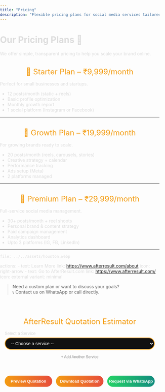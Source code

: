 ```yaml
---
title: "Pricing"
description: "Flexible pricing plans for social media services tailored to your business needs."
---
```


# Our Pricing Plans 💼

We offer simple, transparent pricing to help you scale your brand online.

## 🔹 Starter Plan – ₹9,999/month  
Perfect for small businesses and startups.

- 12 posts/month (static + reels)
- Basic profile optimization
- Monthly growth report
- 1 social platform (Instagram or Facebook)

---

## 🔹 Growth Plan – ₹19,999/month  
For growing brands ready to scale.

- 20 posts/month (reels, carousels, stories)
- Creative strategy + calendar
- Performance tracking
- Ads setup (Meta)
- 2 platforms managed

---

## 🔹 Premium Plan – ₹29,999/month  
Full-service social media management.

- 30+ posts/month + reel shoots
- Personal brand & content strategy
- Paid campaign management
- Analytics dashboard
- Upto 3 platforms (IG, FB, LinkedIn)

---

    file: ../../assets/houston.webp
  actions:
    - text: Learn More
      link: https://www.afterresult.com/about
      icon: right-arrow
    - text: Go to AfterResult.com
      link: https://www.afterresult.com/
      icon: external
      variant: minimal

> Need a custom plan or want to discuss your goals?  
> 📞 Contact us on WhatsApp or call directly.


<meta charset="UTF-8">
<meta name="viewport" content="width=device-width, initial-scale=1">
<title>AfterResult Quotation Estimator</title>

<style>
  body {
    font-family: "Inter", Arial, sans-serif;
    background: transparent;
    color: #ddd;
    margin: 0;
    padding: 0px;
  }
  #calculatorContainer {
    max-width: 900px;
    width: 100%;
    margin: 20px auto;
    padding: 15px;
    background: transparent;
    border-radius: 18px;
    border: 0px solid #f39c12;
    box-shadow: 0 0 0px #f39c12;
    box-sizing: border-box;
  }
  h2, h3 {
    color: #f39c12;
    font-weight: 400;
    font-size: 1.5rem;
    text-align: center;
    margin-bottom: 15px;
  }
  label {
    display: block;
    font-size: 13px;
    color: #ccc;
    margin-bottom: 5px;
    font-weight: 300;
  }
  select,
  input[type="number"],
  input[type="text"],
  input[type="email"],
  input[type="tel"] {
    width: 100%;
    padding: 8px 14px;
    border-radius: 20px;
    border: 2px solid #f39c12;
    background: #111;
    color: #fff;
    font-size: 14px;
    margin-bottom: 14px;
    outline: none;
    transition: border-color 0.3s;
    text-align: left;
  }
  select:hover,
  select:focus,
  input:hover,
  input:focus {
    border-color: #e67e22;
  }
  .button-row {
    display: flex;
    gap: 12px;
    margin-bottom: 12px;
    margin-top: 8px;
    flex-wrap: wrap;
  }
  button {
    flex: 1;
    padding: 10px 0;
    border: none;
    border-radius: 25px;
    background: linear-gradient(90deg, #f39c12 0%, #e74c3c 100%);
    color: white;
    font-weight: 600;
    font-size: 0.80rem;
    cursor: pointer;
    margin-bottom: 0;
    transition: background 0.3s;
    min-width: 120px;
  }
  button.whatsapp {
    background: linear-gradient(90deg, #25d366 0%, #128c7e 100%);
  }
  button:hover {
    background: linear-gradient(90deg, #e67e22 0%, #c0392b 100%);
  }
  button.whatsapp:hover {
    background: linear-gradient(90deg, #128c7e 0%, #25d366 100%);
  }
  .hidden {
    display: none !important;
  }
  #estimatedPriceRange {
    color: #f39c12;
    font-weight: 600;
    font-size: 0.8rem;
    min-height: 24px;
    margin-bottom: 8px;
    white-space: pre-line;
    text-align: center;
  }
  #averagePriceRange {
    color: #aaa;
    font-weight: 400;
    font-size: 0.7rem;
    margin-bottom: 16px;
    text-align: center;
    font-style: italic;
  }
  .slider-row {
    display: flex;
    align-items: center;
    gap: 8px;
    margin-bottom: 14px;
    justify-content: center;
  }
  .slider-row label {
    margin: 0 0 0 0;
    font-size: 0.9em;
    color: #bbb;
    font-weight: 400;
  }
  input[type="range"] {
    width: 240px;
    accent-color: #f39c12;
    height: 3px;
    background: linear-gradient(90deg, #f39c12 0%, #e74c3c 100%);
    border-radius: 2px;
    outline: none;
    margin: 0;
    -webkit-appearance: none;
  }
  input[type="range"]::-webkit-slider-thumb {
    -webkit-appearance: none;
    appearance: none;
    width: 10px;
    height: 18px;
    border-radius: 50%;
    background: #fff;
    border: 2px solid #f39c12;
    box-shadow: 0 2px 8px #0002;
    cursor: pointer;
    transition: background 0.2s;
  }
  input[type="range"]:focus::-webkit-slider-thumb {
    background: #f39c12;
    border-color: #e67e22;
  }
  input[type="range"]::-moz-range-thumb {
    width: 10px;
    height: 18px;
    border-radius: 50%;
    background: #fff;
    border: 2px solid #f39c12;
    box-shadow: 0 2px 8px #0002;
    cursor: pointer;
    transition: background 0.2s;
  }
  input[type="range"]:focus::-moz-range-thumb {
    background: #f39c12;
    border-color: #e67e22;
  }
  input[type="range"]::-ms-thumb {
    width: 10px;
    height: 18px;
    border-radius: 50%;
    background: #fff;
    border: 2px solid #f39c12;
    box-shadow: 0 2px 8px #0002;
    cursor: pointer;
    transition: background 0.2s;
  }
  .centered-checkboxes {
    display: flex;
    flex-wrap: wrap;
    justify-content: center;
    gap: 10px;
    font-size: 0.85em;
    margin-bottom: 6px;
  }
  .small-btn {
    background: transparent !important;
    color: #888 !important;
    border: none !important;
    font-size: 0.80em !important;
    font-weight: 400 !important;
    padding: 2px 8px !important;
    margin: 0 !important;
    min-width: unset !important;
    box-shadow: none !important;
    cursor: pointer;
    display: inline-block;
    vertical-align: middle;
  }
  .add-service-btn {
    display: block;
    width: auto;
    background: transparent !important;
    color: #888 !important;
    font-size: 0.85em !important;
    border: none !important;
    margin: 0 auto 10px auto !important;
    padding: 2px 8px !important;
    text-align: left;
    cursor: pointer;
    min-width: unset !important;
    box-shadow: none !important;
    font-weight: 400 !important;
  }
  .remove-service-btn {
    background: transparent !important;
    color: #e74c3c !important;
    font-size: 1.25em !important;
    border: none !important;
    margin-left: 6px !important;
    padding: 0 6px !important;
    cursor: pointer;
    vertical-align: middle;
    min-width: unset !important;
    box-shadow: none !important;
    font-weight: 700 !important;
    line-height: 1 !important;
    display: inline-block;
  }
  .remove-service-btn:focus {
    outline: 2px solid #e74c3c;
  }
  .remove-other-card-btn {
    background: transparent !important;
    color: #e74c3c !important;
    font-size: 1.25em !important;
    border: none !important;
    margin-left: 6px !important;
    padding: 0 6px !important;
    cursor: pointer;
    vertical-align: middle;
    min-width: unset !important;
    box-shadow: none !important;
    font-weight: 700 !important;
    line-height: 1 !important;
    display: inline-block;
    float: right;
  }
  #quotePreviewSection {
    background: #fff;
    color: #222;
    border-radius: 10px;
    padding: 15px;
    box-shadow: 0 0 20px #f39c12;
    margin-top: 25px;
    font-family: "Inter", Arial, sans-serif;
    font-size: 13px;
    max-width: 500px;
    position: relative;
    overflow-x: auto;
  }
  #quotePreviewContent {
    max-width: 100%;
    margin: auto;
    text-align: left;
    word-wrap: break-word;
    position: relative;
    z-index: 2;
  }
  .watermark {
    position: absolute;
    top: 50%;
    left: 50%;
    transform: translate(-50%, -50%) rotate(-30deg);
    font-size: 5vw;
    color: rgba(243, 156, 18, 0.09);
    user-select: none;
    pointer-events: none;
    font-weight: 900;
    letter-spacing: 10px;
    white-space: nowrap;
    z-index: 1;
  }
  .quotation-header {
    display: flex;
    align-items: center;
    gap: 14px;
    border-bottom: 2px solid #f39c12;
    padding-bottom: 6px;
    margin-bottom: 15px;
    flex-wrap: wrap;
  }
  .quotation-header img {
    height: 50px;
    width: auto;
    border-radius: 8px;
    background: #fff;
    padding: 4px;
    flex-shrink: 0;
  }
  .quotation-meta {
    display: flex;
    flex-wrap: wrap;
    justify-content: space-between;
    margin-bottom: 8px;
    font-size: 11px;
  }
  .quotation-section-title {
    color: #f39c12;
    font-size: 14px;
    margin-top: 15px;
    margin-bottom: 6px;
    font-weight: 600;
  }
  .quotation-table {
    width: 100%;
    border-collapse: collapse;
    margin-bottom: 12px;
    font-size: 13px;
  }
  .quotation-table th,
  .quotation-table td {
    border: 1px solid #ccc;
    padding: 6px 10px;
    text-align: left;
    font-size: 13px;
    font-weight: 400;
  }
  .quotation-table th {
    background: #f39c12;
    color: #fff;
    font-weight: 600;
    text-align: center;
  }
  .quotation-table td {
    text-align: center;
  }
  .quotation-table td.left {
    text-align: left;
  }
  .quotation-terms {
    font-size: 11px;
    color: #444;
    background: #f7f7f7;
    padding: 10px;
    border-radius: 6px;
    max-height: 120px;
    overflow-y: auto;
  }
  .quotation-sign {
    margin-top: 16px;
    font-size: 12px;
  }
  .qr-section {
    display: flex;
    align-items: center;
    gap: 16px;
    margin-top: 16px;
    margin-bottom: 12px;
    flex-wrap: wrap;
  }
  .qr-section img {
    width: 70px;
    height: 70px;
    border-radius: 8px;
    border: 1px solid #ccc;
    background: #fff;
    padding: 2px;
  }
  .qr-section .website-link {
    font-size: 13px;
    color: #1d6fa5;
    font-weight: 600;
    text-decoration: underline;
    word-break: break-word;
  }
  /* Popup form styles */
  #popupFormOverlay {
    position: fixed;
    top: 0; left: 0; right: 0; bottom: 0;
    background: rgba(0,0,0,0.85);
    display: none;
    justify-content: center;
    align-items: center;
    z-index: 9999;
  }
  #popupFormOverlay.show {
    display: flex;
  }
  #popupForm {
    background: #222;
    padding: 20px 25px;
    border-radius: 15px;
    max-width: 400px;
    width: 90%;
    box-sizing: border-box;
    box-shadow: 0 0 15px #f39c12;
  }
  #popupForm h3 {
    color: #f39c12;
    margin-top: 0;
    margin-bottom: 15px;
    font-weight: 400;
    text-align: center;
  }
  #popupForm label {
    color: #ccc;
    font-size: 13px;
    margin-bottom: 4px;
    display: block;
  }
  #popupForm input {
    width: 100%;
    padding: 8px 14px;
    border-radius: 20px;
    border: 2px solid #f39c12;
    background: #111;
    color: #fff;
    font-size: 14px;
    margin-bottom: 14px;
    outline: none;
    transition: border-color 0.3s;
    text-align: left;
  }
  #popupForm input:focus {
    border-color: #e67e22;
  }
  #popupForm .button-row {
    display: flex;
    justify-content: space-between;
    gap: 10px;
  }
  #popupForm button {
    flex: 1;
    padding: 10px 0;
    border: none;
    border-radius: 25px;
    background: linear-gradient(90deg, #f39c12 0%, #e74c3c 100%);
    color: white;
    font-weight: 700;
    font-size: 0.9rem;
    cursor: pointer;
    transition: background 0.3s;
  }
  #popupForm button:hover {
    background: linear-gradient(90deg, #e67e22 0%, #c0392b 100%);
  }
  @media (max-width: 600px) {
    #calculatorContainer {
      padding: 7px;
    }
    .quotation-header img {
      height: 38px;
    }
    .quotation-table th, .quotation-table td {
      padding: 4px 4px;
      font-size: 12px;
    }
    .qr-section img {
      width: 50px;
      height: 50px;
    }
    .button-row {
      gap: 7px;
    }
  }

</style>

<div id="calculatorContainer" role="main" aria-label="Quotation Estimator">
  <h2>AfterResult Quotation Estimator</h2>
  <div id="multiServiceList"></div>
  <div id="serviceSelectorContainer">
    <label for="serviceSelect">Select a Service</label>
    <select id="serviceSelect" aria-label="Select a service">
      <option value="" disabled="" selected="">-- Choose a service --</option>
      <option value="Logo Design">Logo Design</option>
      <option value="Basic Website">Basic Website</option>
      <option value="Advanced Website">Advanced Website</option>
      <option value="Social Media Management">Social Media Management</option>
      <option value="SEO Services">SEO Services</option>
      <option value="App Development">App Development</option>
      <option value="Content Writing">Content Writing</option>
      <option value="eCommerce Store">eCommerce Store</option>
      <option value="Marketplace Management">Marketplace Management</option>
      <option value="Digital Marketing">Digital Marketing</option>
      <option value="Branding Services">Branding Services</option>
      <option value="Instagram Followers">Instagram Followers</option>
      <option value="Meta and Google Ads">Meta Ads and Google Ads</option>
      <option value="3D / Product Design">3D or Product Design</option>
      <option value="Other">Other (Request Quote)</option>
    </select>
    <button id="addServiceBtn" class="add-service-btn" type="button" style="font-size:12px;">+ Add Another Service</button>
  </div>

  <div id="complexityWrapper" class="hidden">
    <label for="complexitySelect">Select Project Complexity</label>
    <select id="complexitySelect" aria-label="Select project complexity">
      <option value="" disabled="" selected="">-- Choose complexity --</option>
      <option value="Basic">Basic</option>
      <option value="Moderate">Moderate</option>
      <option value="Advanced">Advanced</option>
    </select>
  </div>

  <div id="categoryWrapper" class="hidden">
    <label for="categorySelect">Select Category</label>
    <select id="categorySelect" aria-label="Select category">
      <option value="" disabled="" selected="">-- Choose category --</option>
      <option value="Lifestyle">Lifestyle</option>
      <option value="Education">Education</option>
      <option value="Furniture &amp; Home Decor">Furniture &amp; Home Decor</option>
      <option value="E-commerce">E-commerce</option>
      <option value="Service-Based Business">Service-Based Business</option>
      <option value="Other">Other</option>
    </select>
    <input type="text" id="customCategoryInput" class="hidden" placeholder="Enter your category" style="margin-bottom:10px;">
  </div>

  <div id="brandNameWrapper" class="hidden">
    <label for="brandNameInput">Brand Name</label>
    <input type="text" id="brandNameInput" placeholder="Enter your brand name">
  </div>
  <div id="brandDescWrapper" class="hidden">
    <label for="brandDescInput">Brand Description (Optional)</label>
    <input type="text" id="brandDescInput" placeholder="Describe your brand (optional)">
  </div>

  <div id="typeWrapper" class="hidden">
    <label for="typeSelect">Select Type</label>
    <select id="typeSelect" aria-label="Select type">
      <option value="" disabled="" selected="">-- Choose type --</option>
      <option value="Landing Page">Landing Page</option>
      <option value="E-commerce">E-commerce</option>
      <option value="Ed-Tech">Ed-Tech</option>
      <option value="Blog">Blog</option>
      <option value="News and Updates">News and Updates</option>
      <option value="Tools">Tools</option>
      <option value="Agency">Agency</option>
      <option value="Appointment">Appointment</option>
      <option value="Company Profile">Company Profile</option>
      <option value="Other">Other</option>
    </select>
    <input type="text" id="customTypeInput" class="hidden" placeholder="Enter type" style="margin-bottom:10px;">
  </div>

  <div id="durationSliderWrapper" class="hidden slider-row" aria-label="Select project duration">
    <label for="durationSlider" style="margin-bottom: 2px">Duration:</label>
    <span style="font-size: 0.85em; color: #aaa">1</span>
    <input type="range" id="durationSlider" min="1" max="36" value="1" aria-valuemin="1" aria-valuemax="36" aria-valuenow="1" aria-label="Duration in months">
    <span id="durationSliderValue" style="font-size: 0.9em; color: #f39c12; font-weight: 600">1</span>
    <span style="font-size: 0.85em; color: #aaa">36 months</span>
  </div>

  <div id="budgetWrapper" class="hidden">
    <label for="budgetInput">Enter Your Marketing Budget (₹)</label>
    <input type="number" id="budgetInput" min="5000" step="1" placeholder="Enter amount (min 5000)">
    <span id="budgetMinMsg" style="color:#f39c12;font-size:0.9em;display:none;">Minimum budget is ₹5,000</span>
  </div>

  <div id="campaignObjectiveWrapper" class="hidden">
    <label for="campaignObjectiveSelect">Campaign Objective</label>
    <select id="campaignObjectiveSelect">
      <option value="" disabled="" selected="">-- Select Objective --</option>
      <option value="Sales">Sales</option>
      <option value="Leads">Leads</option>
      <option value="Traffic">Traffic</option>
      <option value="Engagement">Engagement</option>
      <option value="Awareness">Awareness</option>
    </select>
  </div>

  <div id="adsPlatformWrapper" class="hidden">
    <label>Select Ad Platforms</label>
    <div class="centered-checkboxes">
      <label><input type="checkbox" class="adsPlatform" value="Meta Ads"> Meta Ads</label>
      <label><input type="checkbox" class="adsPlatform" value="Google Ads"> Google Ads</label>
    </div>
  </div>

  <div id="productCountWrapper" class="hidden">
    <label for="productCount">Number of Products</label>
    <input type="number" id="productCount" min="1" max="10000" value="1">
  </div>

  <div id="marketplaceWrapper" class="hidden">
    <label>Select Marketplace Platforms</label>
    <div class="centered-checkboxes" id="marketplacePlatforms">
      <label><input type="checkbox" class="marketplacePlatform" value="Amazon"> Amazon</label>
      <label><input type="checkbox" class="marketplacePlatform" value="Flipkart"> Flipkart</label>
      <label><input type="checkbox" class="marketplacePlatform" value="Other"> Other</label>
    </div>
    <input type="text" id="customMarketplaceInput" class="hidden" placeholder="Enter platform name">
    <div id="marketplaceProductCountWrapper" class="hidden">
      <label for="marketplaceProductCount">Number of Products</label>
      <input type="number" id="marketplaceProductCount" min="1" max="10000" value="1">
    </div>
  </div>

  <div id="smmPlatformsWrapper" class="hidden checkboxGroup" aria-label="Select social media platforms">
    <label>Select Platforms</label><br>
    <label><input type="checkbox" class="smmPlatform" value="Instagram"> Instagram</label>
    <label><input type="checkbox" class="smmPlatform" value="Facebook"> Facebook</label>
    <label><input type="checkbox" class="smmPlatform" value="LinkedIn"> LinkedIn</label>
    <label><input type="checkbox" class="smmPlatform" value="Twitter"> Twitter</label>
    <label><input type="checkbox" class="smmPlatform" value="YouTube"> YouTube</label>
    <label><input type="checkbox" class="smmPlatform" value="Other"> Other</label>
    <input type="text" id="customSmmPlatformInput" class="hidden" placeholder="Enter platform name">
  </div>

  <div id="seoTypeWrapper" class="hidden">
    <label for="seoTypeSelect">SEO Service Type</label>
    <select id="seoTypeSelect">
      <option value="" disabled="" selected="">-- Select SEO Type --</option>
      <option value="On-page">On-page SEO</option>
      <option value="Off-page">Off-page SEO</option>
      <option value="Both">On-page + Off-page SEO</option>
    </select>
  </div>

  <div id="appDescWrapper" class="hidden">
    <label for="appDescInput">App Description (Optional)</label>
    <input type="text" id="appDescInput" placeholder="Describe your app (optional)">
  </div>

  <div id="ecommerceProductCountWrapper" class="hidden">
    <label for="ecommerceProductCount">Number of Products</label>
    <input type="number" id="ecommerceProductCount" min="1" max="10000" value="1">
  </div>

  <div id="brandingMediumWrapper" class="hidden">
    <label for="brandingMediumSelect">Branding Medium</label>
    <select id="brandingMediumSelect">
      <option value="" disabled="" selected="">-- Select Medium --</option>
      <option value="Online">Online</option>
      <option value="Offline">Offline</option>
    </select>
  </div>
  <div id="brandingLocationWrapper" class="hidden">
    <label for="brandingLocationInput">Location (Only Delhi-NCR supported)</label>
    <input type="text" id="brandingLocationInput" list="brandingLocationList" placeholder="Type location">
    <datalist id="brandingLocationList">
      <option value="Delhi-NCR">
      </option><option value="Delhi">
      </option><option value="Noida">
      </option><option value="Gurgaon">
      </option><option value="Ghaziabad">
      </option><option value="Faridabad">
    </option></datalist>
    <span id="brandingLocationMsg" style="color:#f39c12;font-size:0.9em;display:none;">We are currently not serving this area.</span>
  </div>

  <div id="followerWrapper" class="hidden">
    <label for="followerPlatformSelect">Select Platform</label>
    <select id="followerPlatformSelect">
      <option value="" disabled="" selected="">-- Select Platform --</option>
      <option value="Instagram">Instagram</option>
      <option value="Facebook">Facebook</option>
      <option value="LinkedIn">LinkedIn</option>
      <option value="Other">Other</option>
    </select>
    <input type="text" id="customFollowerPlatformInput" class="hidden" placeholder="Enter platform name">
    <label for="followerCount">Number of Followers (Min 50, step 50)</label>
    <input type="number" id="followerCount" min="50" step="50" value="50">
    <span id="followerRangeMsg" style="color:#f39c12;font-size:0.9em;display:none;">Min 50, step 50. Price is for every 50 followers.</span>
  </div>

  <div id="productDesignWrapper" class="hidden">
    <label for="productDesignCount">Number of Products</label>
    <input type="number" id="productDesignCount" min="1" max="10000" value="1">
    <span id="productDesignRangeMsg" style="color:#f39c12;font-size:0.9em;display:none;">For more than 10 products, only request quote via WhatsApp.</span>
  </div>

  <div id="otherServiceWrapper" class="hidden">
    <label for="otherServiceDesc">Describe Your Service Request</label>
    <input type="text" id="otherServiceDesc" placeholder="Describe your requirement">
  </div>

  <div id="estimatedPriceRange"></div>
  <div id="averagePriceRange"></div>

  <div class="button-row" id="actionButtonsRow">
    <button id="previewQuoteBtn" type="button">Preview Quotation</button>
    <button id="downloadQuoteBtn" type="button">Download Quotation</button>
    <button id="whatsappQuoteBtn" class="whatsapp" type="button">Request via WhatsApp</button>
    <button id="callQuoteBtn" type="button" style="display:none;">Call for Custom Quote</button>
  </div>

  <div>
    <div id="quotePreviewSection" class="hidden">
      <div id="quotePreviewContent"></div>
    </div>
  </div>
</div>


<div id="popupFormOverlay">
  <form id="popupForm" autocomplete="off">
    <h3>Enter Your Details</h3>
    <label for="popupName">Name</label>
    <input type="text" id="popupName" required="">
    <label for="popupEmail">Email</label>
    <input type="email" id="popupEmail" required="">
    <label for="popupPhone">Phone</label>
    <input type="tel" id="popupPhone" pattern="[0-9]{10}" maxlength="10" required="">
    <div class="button-row">
      <button id="popupSubmitBtn" type="submit">Continue</button>
      <button id="popupCancelBtn" type="button">Cancel</button>
    </div>
  </form>
</div>

<script src="https://cdnjs.cloudflare.com/ajax/libs/html2canvas/1.4.1/html2canvas.min.js"></script>
<script src="https://cdnjs.cloudflare.com/ajax/libs/jspdf/2.5.1/jspdf.umd.min.js"></script>
<script>
/* --- UTILITY FUNCTIONS --- */
function formatINR(num) {
  if (typeof num === "string") num = parseInt(num, 10);
  if (isNaN(num)) return "";
  return "₹" + num.toLocaleString("en-IN");
}
function formatRange(min, max) {
  return min === max ? formatINR(min) : `${formatINR(min)} – ${formatINR(max)}`;
}
function onlyDigits(str) {
  return String(str).replace(/\D/g, "");
}
function getTodayDateStr() {
  const d = new Date();
  return d.toLocaleDateString("en-IN", {year: "numeric", month: "short", day: "2-digit"});
}

/* --- GLOBAL STATE --- */
let multiServices = [];
let currentServiceIndex = 0;
let userDetails = { name: "", email: "", phone: "" };
let quotePreviewData = null;

/* --- ELEMENTS --- */
const serviceSelect = document.getElementById("serviceSelect");
const addServiceBtn = document.getElementById("addServiceBtn");
const multiServiceList = document.getElementById("multiServiceList");
const complexityWrapper = document.getElementById("complexityWrapper");
const complexitySelect = document.getElementById("complexitySelect");
const categoryWrapper = document.getElementById("categoryWrapper");
const categorySelect = document.getElementById("categorySelect");
const customCategoryInput = document.getElementById("customCategoryInput");
const brandNameWrapper = document.getElementById("brandNameWrapper");
const brandNameInput = document.getElementById("brandNameInput");
const brandDescWrapper = document.getElementById("brandDescWrapper");
const brandDescInput = document.getElementById("brandDescInput");
const typeWrapper = document.getElementById("typeWrapper");
const typeSelect = document.getElementById("typeSelect");
const customTypeInput = document.getElementById("customTypeInput");
const durationSliderWrapper = document.getElementById("durationSliderWrapper");
const durationSlider = document.getElementById("durationSlider");
const durationSliderValue = document.getElementById("durationSliderValue");
const budgetWrapper = document.getElementById("budgetWrapper");
const budgetInput = document.getElementById("budgetInput");
const budgetMinMsg = document.getElementById("budgetMinMsg");
const campaignObjectiveWrapper = document.getElementById("campaignObjectiveWrapper");
const campaignObjectiveSelect = document.getElementById("campaignObjectiveSelect");
const adsPlatformWrapper = document.getElementById("adsPlatformWrapper");
const productCountWrapper = document.getElementById("productCountWrapper");
const productCount = document.getElementById("productCount");
const marketplaceWrapper = document.getElementById("marketplaceWrapper");
const marketplacePlatforms = document.getElementById("marketplacePlatforms");
const customMarketplaceInput = document.getElementById("customMarketplaceInput");
const marketplaceProductCountWrapper = document.getElementById("marketplaceProductCountWrapper");
const marketplaceProductCount = document.getElementById("marketplaceProductCount");
const smmPlatformsWrapper = document.getElementById("smmPlatformsWrapper");
const customSmmPlatformInput = document.getElementById("customSmmPlatformInput");
const seoTypeWrapper = document.getElementById("seoTypeWrapper");
const seoTypeSelect = document.getElementById("seoTypeSelect");
const appDescWrapper = document.getElementById("appDescWrapper");
const appDescInput = document.getElementById("appDescInput");
const ecommerceProductCountWrapper = document.getElementById("ecommerceProductCountWrapper");
const ecommerceProductCount = document.getElementById("ecommerceProductCount");
const brandingMediumWrapper = document.getElementById("brandingMediumWrapper");
const brandingMediumSelect = document.getElementById("brandingMediumSelect");
const brandingLocationWrapper = document.getElementById("brandingLocationWrapper");
const brandingLocationInput = document.getElementById("brandingLocationInput");
const brandingLocationMsg = document.getElementById("brandingLocationMsg");
const followerWrapper = document.getElementById("followerWrapper");
const followerPlatformSelect = document.getElementById("followerPlatformSelect");
const customFollowerPlatformInput = document.getElementById("customFollowerPlatformInput");
const followerCount = document.getElementById("followerCount");
const followerRangeMsg = document.getElementById("followerRangeMsg");
const productDesignWrapper = document.getElementById("productDesignWrapper");
const productDesignCount = document.getElementById("productDesignCount");
const productDesignRangeMsg = document.getElementById("productDesignRangeMsg");
const otherServiceWrapper = document.getElementById("otherServiceWrapper");
const otherServiceDesc = document.getElementById("otherServiceDesc");
const estimatedPriceRange = document.getElementById("estimatedPriceRange");
const averagePriceRange = document.getElementById("averagePriceRange");
const previewQuoteBtn = document.getElementById("previewQuoteBtn");
const downloadQuoteBtn = document.getElementById("downloadQuoteBtn");
const whatsappQuoteBtn = document.getElementById("whatsappQuoteBtn");
const callQuoteBtn = document.getElementById("callQuoteBtn");
const quotePreviewSection = document.getElementById("quotePreviewSection");
const quotePreviewContent = document.getElementById("quotePreviewContent");
const popupFormOverlay = document.getElementById("popupFormOverlay");
const popupForm = document.getElementById("popupForm");
const popupName = document.getElementById("popupName");
const popupEmail = document.getElementById("popupEmail");
const popupPhone = document.getElementById("popupPhone");
const popupSubmitBtn = document.getElementById("popupSubmitBtn");
const popupCancelBtn = document.getElementById("popupCancelBtn");
const actionButtonsRow = document.getElementById("actionButtonsRow");

/* --- LOGIC CONSTANTS --- */
const LOGO_PRICING = {
  "Basic": 1800,
  "Moderate": 3500,
  "Advanced": 6500
};
const WEBSITE_PRICING = {
  "Basic Website": {
    "Basic": 5000,
    "Moderate": 9000,
    "Advanced": 16000
  },
  "Advanced Website": {
    "Basic": 17000,
    "Moderate": 32000,
    "Advanced": 55000
  }
};
const WEBSITE_TYPES = [
  "Landing Page", "E-commerce", "Ed-Tech", "Blog", "News and Updates",
  "Tools", "Agency", "Appointment", "Company Profile", "Other"
];
const SMM_PRICING = {
  "Basic": 3500,
  "Moderate": 6500,
  "Advanced": 12000
};
const SEO_PRICING = {
  "On-page": 5000,
  "Off-page": 14000,
  "Both": 17000
};
const APP_PRICING = {
  "Basic": 35000,
  "Moderate": 65000,
  "Advanced": 120000
};
const ECOMMERCE_PRICING = {
  1: 50,
  10: 450
};
const MARKETPLACE_PRICING_PER_PRODUCT = 250;
const BRANDING_ONLINE_PRICING = {
  "Basic": 12000,
  "Moderate": 22000,
  "Advanced": 35000
};
const BRANDING_OFFLINE_RANGE = [35000, 60000];
const FOLLOWER_PRICING = {
  "Instagram": 45,
  "Facebook": 45,
  "LinkedIn": 65,
  "Other": 45
};
const FOLLOWER_OTHER_MAX = 100;
const FOLLOWER_STEP = 50;
const FOLLOWER_MIN = 50;
const ADS_BASE_PRICING = {
  "Sales": 6000,
  "Leads": 6000,
  "Traffic": 3000,
  "Engagement": 3000,
  "Awareness": 2500
};
const PRODUCT_DESIGN_RANGE = [6000, 13000];
const CONTENT_WRITING_PRICING = {
  "Basic": 2500,
  "Moderate": 4500,
  "Advanced": 8000
};

/* --- FIELD RESET/SHOW/HIDE LOGIC --- */
function resetAllFields() {
  // Hide all
  complexityWrapper.classList.add("hidden");
  categoryWrapper.classList.add("hidden");
  customCategoryInput.classList.add("hidden");
  brandNameWrapper.classList.add("hidden");
  brandDescWrapper.classList.add("hidden");
  typeWrapper.classList.add("hidden");
  customTypeInput.classList.add("hidden");
  durationSliderWrapper.classList.add("hidden");
  budgetWrapper.classList.add("hidden");
  budgetInput.value = "";
  budgetMinMsg.style.display = "none";
  campaignObjectiveWrapper.classList.add("hidden");
  campaignObjectiveSelect.value = "";
  adsPlatformWrapper.classList.add("hidden");
  productCountWrapper.classList.add("hidden");
  productCount.value = 1;
  marketplaceWrapper.classList.add("hidden");
  customMarketplaceInput.classList.add("hidden");
  marketplaceProductCountWrapper.classList.add("hidden");
  marketplaceProductCount.value = 1;
  smmPlatformsWrapper.classList.add("hidden");
  customSmmPlatformInput.classList.add("hidden");
  seoTypeWrapper.classList.add("hidden");
  seoTypeSelect.value = "";
  appDescWrapper.classList.add("hidden");
  appDescInput.value = "";
  ecommerceProductCountWrapper.classList.add("hidden");
  ecommerceProductCount.value = 1;
  brandingMediumWrapper.classList.add("hidden");
  brandingMediumSelect.value = "";
  brandingLocationWrapper.classList.add("hidden");
  brandingLocationInput.value = "";
  brandingLocationMsg.style.display = "none";
  followerWrapper.classList.add("hidden");
  followerPlatformSelect.value = "";
  customFollowerPlatformInput.classList.add("hidden");
  followerCount.value = 50;
  followerRangeMsg.style.display = "none";
  productDesignWrapper.classList.add("hidden");
  productDesignCount.value = 1;
  productDesignRangeMsg.style.display = "none";
  otherServiceWrapper.classList.add("hidden");
  otherServiceDesc.value = "";
  estimatedPriceRange.textContent = "";
  averagePriceRange.textContent = "";
  // Uncheck all checkboxes
  document.querySelectorAll('input[type="checkbox"]').forEach(cb => cb.checked = false);
  // Hide custom platform inputs
  customSmmPlatformInput.value = "";
  customMarketplaceInput.value = "";
  customFollowerPlatformInput.value = "";
  // Hide action buttons
  previewQuoteBtn.style.display = "";
  downloadQuoteBtn.style.display = "";
  whatsappQuoteBtn.style.display = "";
  callQuoteBtn.style.display = "none";
  // Enable all buttons
  previewQuoteBtn.disabled = false;
  downloadQuoteBtn.disabled = false;
  whatsappQuoteBtn.disabled = false;
  callQuoteBtn.disabled = false;
}
function showRelevantFields(service) {
  resetAllFields();
  // Show only relevant fields
  switch (service) {
    case "Logo Design":
      complexityWrapper.classList.remove("hidden");
      categoryWrapper.classList.remove("hidden");
      brandNameWrapper.classList.remove("hidden");
      brandDescWrapper.classList.remove("hidden");
      break;
    case "Basic Website":
    case "Advanced Website":
      complexityWrapper.classList.remove("hidden");
      typeWrapper.classList.remove("hidden");
      break;
    case "Social Media Management":
      complexityWrapper.classList.remove("hidden");
      smmPlatformsWrapper.classList.remove("hidden");
      durationSliderWrapper.classList.remove("hidden");
      break;
    case "SEO Services":
      seoTypeWrapper.classList.remove("hidden");
      durationSliderWrapper.classList.remove("hidden");
      break;
    case "App Development":
      complexityWrapper.classList.remove("hidden");
      appDescWrapper.classList.remove("hidden");
      break;
    case "Content Writing":
      complexityWrapper.classList.remove("hidden");
      durationSliderWrapper.classList.remove("hidden");
      break;
    case "eCommerce Store":
      ecommerceProductCountWrapper.classList.remove("hidden");
      break;
    case "Marketplace Management":
      marketplaceWrapper.classList.remove("hidden");
      marketplaceProductCountWrapper.classList.remove("hidden");
      break;
    case "Digital Marketing":
      budgetWrapper.classList.remove("hidden");
      campaignObjectiveWrapper.classList.remove("hidden");
      durationSliderWrapper.classList.remove("hidden");
      break;
    case "Branding Services":
      brandingMediumWrapper.classList.remove("hidden");
      complexityWrapper.classList.remove("hidden");
      break;
    case "Instagram Followers":
      followerWrapper.classList.remove("hidden");
      break;
    case "Meta and Google Ads":
      budgetWrapper.classList.remove("hidden");
      campaignObjectiveWrapper.classList.remove("hidden");
      adsPlatformWrapper.classList.remove("hidden");
      durationSliderWrapper.classList.remove("hidden");
      break;
    case "3D / Product Design":
      productDesignWrapper.classList.remove("hidden");
      break;
    case "Other":
      otherServiceWrapper.classList.remove("hidden");
      break;
  }
}
function isOtherSelected() {
  // Checks if 'Other' is selected in any relevant dropdown or checkbox
  if (serviceSelect.value === "Other") return true;
  if (categoryWrapper.classList.contains("hidden") === false && categorySelect.value === "Other") return true;
  if (typeWrapper.classList.contains("hidden") === false && typeSelect.value === "Other") return true;
  if (marketplaceWrapper.classList.contains("hidden") === false) {
    let checked = Array.from(document.querySelectorAll(".marketplacePlatform:checked")).map(cb => cb.value);
    if (checked.includes("Other")) return true;
  }
  if (smmPlatformsWrapper.classList.contains("hidden") === false) {
    let checked = Array.from(document.querySelectorAll(".smmPlatform:checked")).map(cb => cb.value);
    if (checked.includes("Other")) return true;
  }
  if (followerWrapper.classList.contains("hidden") === false && followerPlatformSelect.value === "Other") return true;
  return false;
}
function handleOtherSelection() {
  // Hide preview/download/whatsapp, show call for custom quote, show message if needed
  if (isOtherSelected()) {
    previewQuoteBtn.style.display = "none";
    downloadQuoteBtn.style.display = "none";
    whatsappQuoteBtn.style.display = "none";
    callQuoteBtn.style.display = "";
    estimatedPriceRange.textContent = "Custom service can only be requested by WhatsApp or by call.";
    averagePriceRange.textContent = "";
  } else {
    previewQuoteBtn.style.display = "";
    downloadQuoteBtn.style.display = "";
    whatsappQuoteBtn.style.display = "";
    callQuoteBtn.style.display = "none";
  }
}

/* --- FIELD EVENTS & DYNAMIC LOGIC --- */
serviceSelect.addEventListener("change", function() {
  currentServiceIndex = 0;
  showRelevantFields(serviceSelect.value);
  handleOtherSelection();
  updatePrice();
  updateMultiServiceUI();
});
addServiceBtn.addEventListener("click", function() {
  // Save current service to multiServices
  if (!serviceSelect.value) return;
  saveCurrentServiceToMulti();
  // Reset all fields for new service
  serviceSelect.value = "";
  resetAllFields();
  updateMultiServiceUI();
});
function saveCurrentServiceToMulti() {
  let data = collectCurrentServiceData();
  if (!data || !data.service) return;
  multiServices.push(data);
}
function removeServiceAtIndex(idx) {
  multiServices.splice(idx, 1);
  updateMultiServiceUI();
}
function updateMultiServiceUI() {
  // Show all selected services as tags with remove
  multiServiceList.innerHTML = "";
  if (multiServices.length > 0) {
    multiServices.forEach((svc, idx) => {
      let el = document.createElement("span");
      el.style.display = "inline-block";
      el.style.background = "#222";
      el.style.color = "#f39c12";
      el.style.border = "1px solid #f39c12";
      el.style.borderRadius = "14px";
      el.style.padding = "2px 12px";
      el.style.margin = "0 6px 8px 0";
      el.style.fontSize = "13px";
      el.textContent = svc.service;
      let rm = document.createElement("button");
      rm.type = "button";
      rm.className = "remove-service-btn";
      rm.innerHTML = "&times;";
      rm.title = "Remove";
      rm.onclick = () => { removeServiceAtIndex(idx); updateMultiServiceUI(); };
      el.appendChild(rm);
      multiServiceList.appendChild(el);
    });
  }
  addServiceBtn.style.display = (serviceSelect.value && multiServices.length < 8) ? "" : "";
}
function collectCurrentServiceData() {
  let svc = serviceSelect.value;
  if (!svc) return null;
  let obj = { service: svc };
  // Collect all relevant fields for this service
  switch (svc) {
    case "Logo Design":
      obj.complexity = complexitySelect.value;
      obj.category = categorySelect.value === "Other" ? customCategoryInput.value : categorySelect.value;
      obj.brandName = brandNameInput.value;
      obj.brandDesc = brandDescInput.value;
      obj.isOther = (categorySelect.value === "Other");
      break;
    case "Basic Website":
    case "Advanced Website":
      obj.complexity = complexitySelect.value;
      obj.type = typeSelect.value === "Other" ? customTypeInput.value : typeSelect.value;
      obj.isOther = (typeSelect.value === "Other");
      break;
    case "Social Media Management":
      obj.complexity = complexitySelect.value;
      obj.platforms = Array.from(document.querySelectorAll(".smmPlatform:checked")).map(cb => cb.value === "Other" ? customSmmPlatformInput.value : cb.value);
      obj.duration = durationSlider.value;
      obj.isOther = Array.from(document.querySelectorAll(".smmPlatform:checked")).map(cb => cb.value).includes("Other");
      break;
    case "SEO Services":
      obj.seoType = seoTypeSelect.value;
      obj.duration = durationSlider.value;
      break;
    case "App Development":
      obj.complexity = complexitySelect.value;
      obj.appDesc = appDescInput.value;
      break;
    case "Content Writing":
      obj.complexity = complexitySelect.value;
      obj.duration = durationSlider.value;
      break;
    case "eCommerce Store":
      obj.productCount = ecommerceProductCount.value;
      break;
    case "Marketplace Management":
      obj.platforms = Array.from(document.querySelectorAll(".marketplacePlatform:checked")).map(cb => cb.value === "Other" ? customMarketplaceInput.value : cb.value);
      obj.productCount = marketplaceProductCount.value;
      obj.isOther = Array.from(document.querySelectorAll(".marketplacePlatform:checked")).map(cb => cb.value).includes("Other");
      break;
    case "Digital Marketing":
      obj.budget = budgetInput.value;
      obj.objective = campaignObjectiveSelect.value;
      obj.duration = durationSlider.value;
      break;
    case "Branding Services":
      obj.medium = brandingMediumSelect.value;
      obj.complexity = complexitySelect.value;
      obj.location = brandingLocationInput.value;
      break;
    case "Instagram Followers":
      obj.platform = followerPlatformSelect.value === "Other" ? customFollowerPlatformInput.value : followerPlatformSelect.value;
      obj.followerCount = followerCount.value;
      obj.isOther = (followerPlatformSelect.value === "Other");
      break;
    case "Meta and Google Ads":
      obj.budget = budgetInput.value;
      obj.objective = campaignObjectiveSelect.value;
      obj.platforms = Array.from(document.querySelectorAll(".adsPlatform:checked")).map(cb => cb.value);
      obj.duration = durationSlider.value;
      break;
    case "3D / Product Design":
      obj.productCount = productDesignCount.value;
      break;
    case "Other":
      obj.desc = otherServiceDesc.value;
      obj.isOther = true;
      break;
  }
  return obj;
}

/* --- CATEGORY/TYPE 'Other' HANDLING --- */
categorySelect.addEventListener("change", function() {
  if (categorySelect.value === "Other") {
    customCategoryInput.classList.remove("hidden");
  } else {
    customCategoryInput.classList.add("hidden");
  }
  handleOtherSelection();
  updatePrice();
});
customCategoryInput.addEventListener("input", function() {
  handleOtherSelection();
  updatePrice();
});
typeSelect.addEventListener("change", function() {
  if (typeSelect.value === "Other") {
    customTypeInput.classList.remove("hidden");
  } else {
    customTypeInput.classList.add("hidden");
  }
  handleOtherSelection();
  updatePrice();
});
customTypeInput.addEventListener("input", function() {
  handleOtherSelection();
  updatePrice();
});

/* --- BRANDING LOCATION SUGGESTION/RESTRICTION --- */
brandingMediumSelect.addEventListener("change", function() {
  if (brandingMediumSelect.value === "Offline") {
    brandingLocationWrapper.classList.remove("hidden");
  } else {
    brandingLocationWrapper.classList.add("hidden");
    brandingLocationMsg.style.display = "none";
  }
  updatePrice();
});
brandingLocationInput.addEventListener("input", function() {
  if (brandingLocationInput.value && brandingLocationInput.value.toLowerCase().indexOf("delhi") === -1 && brandingLocationInput.value.toLowerCase().indexOf("ncr") === -1) {
    brandingLocationMsg.style.display = "";
    estimatedPriceRange.textContent = "";
    previewQuoteBtn.style.display = "none";
    downloadQuoteBtn.style.display = "none";
    whatsappQuoteBtn.style.display = "none";
    callQuoteBtn.style.display = "none";
  } else {
    brandingLocationMsg.style.display = "none";
    previewQuoteBtn.style.display = "";
    downloadQuoteBtn.style.display = "";
    whatsappQuoteBtn.style.display = "";
    callQuoteBtn.style.display = "none";
    updatePrice();
  }
});

/* --- SOCIAL MEDIA MANAGEMENT 'Other' HANDLING --- */
document.querySelectorAll(".smmPlatform").forEach(cb => {
  cb.addEventListener("change", function() {
    let checked = Array.from(document.querySelectorAll(".smmPlatform:checked")).map(cb => cb.value);
    if (checked.includes("Other")) {
      customSmmPlatformInput.classList.remove("hidden");
      // If other is checked, do not select all others
      document.querySelectorAll(".smmPlatform").forEach(cb2 => {
        if (cb2.value !== "Other") cb2.checked = false;
      });
    } else {
      customSmmPlatformInput.classList.add("hidden");
    }
    handleOtherSelection();
    updatePrice();
  });
});
customSmmPlatformInput.addEventListener("input", function() {
  handleOtherSelection();
  updatePrice();
});

/* --- MARKETPLACE 'Other' HANDLING --- */
document.querySelectorAll(".marketplacePlatform").forEach(cb => {
  cb.addEventListener("change", function() {
    let checked = Array.from(document.querySelectorAll(".marketplacePlatform:checked")).map(cb => cb.value);
    if (checked.includes("Other")) {
      customMarketplaceInput.classList.remove("hidden");
      // Uncheck all others
      document.querySelectorAll(".marketplacePlatform").forEach(cb2 => {
        if (cb2.value !== "Other") cb2.checked = false;
      });
    } else {
      customMarketplaceInput.classList.add("hidden");
    }
    handleOtherSelection();
    updatePrice();
  });
});
customMarketplaceInput.addEventListener("input", function() {
  handleOtherSelection();
  updatePrice();
});

/* --- FOLLOWER SECTION --- */
followerPlatformSelect.addEventListener("change", function() {
  if (followerPlatformSelect.value === "Other") {
    customFollowerPlatformInput.classList.remove("hidden");
  } else {
    customFollowerPlatformInput.classList.add("hidden");
  }
  handleOtherSelection();
  updatePrice();
});
customFollowerPlatformInput.addEventListener("input", function() {
  handleOtherSelection();
  updatePrice();
});
followerCount.addEventListener("input", function() {
  let val = parseInt(followerCount.value, 10);
  if (isNaN(val) || val < FOLLOWER_MIN) followerCount.value = FOLLOWER_MIN;
  if (val % FOLLOWER_STEP !== 0) followerCount.value = Math.ceil(val / FOLLOWER_STEP) * FOLLOWER_STEP;
  updatePrice();
});

/* --- PRODUCT DESIGN --- */
productDesignCount.addEventListener("input", function() {
  let val = parseInt(productDesignCount.value, 10);
  if (isNaN(val) || val < 1) productDesignCount.value = 1;
  if (val > 10000) productDesignCount.value = 10000;
  updatePrice();
});

/* --- ECOMMERCE PRODUCT COUNT --- */
ecommerceProductCount.addEventListener("input", function() {
  let val = parseInt(ecommerceProductCount.value, 10);
  if (isNaN(val) || val < 1) ecommerceProductCount.value = 1;
  if (val > 10000) ecommerceProductCount.value = 10000;
  updatePrice();
});

/* --- MARKETPLACE PRODUCT COUNT --- */
marketplaceProductCount.addEventListener("input", function() {
  let val = parseInt(marketplaceProductCount.value, 10);
  if (isNaN(val) || val < 1) marketplaceProductCount.value = 1;
  if (val > 10000) marketplaceProductCount.value = 10000;
  updatePrice();
});

/* --- COMPLEXITY, TYPE, ETC --- */
complexitySelect.addEventListener("change", function() {
  updatePrice();
});
typeSelect.addEventListener("change", function() {
  updatePrice();
});
seoTypeSelect.addEventListener("change", function() {
  updatePrice();
});
brandingMediumSelect.addEventListener("change", function() {
  updatePrice();
});
durationSlider.addEventListener("input", function() {
  durationSliderValue.textContent = durationSlider.value;
  updatePrice();
});

/* --- BUDGET --- */
budgetInput.addEventListener("input", function() {
  let val = parseInt(budgetInput.value, 10);
  if (isNaN(val)) val = 0;
  if (val < 5000) {
    budgetMinMsg.style.display = "";
    budgetInput.value = 5000;
  } else {
    budgetMinMsg.style.display = "none";
  }
  updatePrice();
});

/* --- CAMPAIGN OBJECTIVE --- */
campaignObjectiveSelect.addEventListener("change", function() {
  updatePrice();
});

/* --- MAIN PRICING LOGIC --- */
function updatePrice() {
  let svc = serviceSelect.value;
  let price = 0, priceRange = "", showPrice = true, duration = 1;
  estimatedPriceRange.textContent = "";
  averagePriceRange.textContent = "";
  handleOtherSelection();
  // Hide price for 'Other'
  if (isOtherSelected()) {
    estimatedPriceRange.textContent = "Custom service can only be requested by WhatsApp or by call.";
    averagePriceRange.textContent = "";
    return;
  }
  switch (svc) {
    case "Logo Design":
      if (!complexitySelect.value) { showPrice = false; break; }
      if (categorySelect.value === "Other") { showPrice = false; break; }
      price = LOGO_PRICING[complexitySelect.value] || 0;
      priceRange = formatINR(price);
      break;
    case "Basic Website":
    case "Advanced Website":
      if (!complexitySelect.value) { showPrice = false; break; }
      if (typeSelect.value === "Other") { showPrice = false; break; }
      price = WEBSITE_PRICING[svc][complexitySelect.value] || 0;
      priceRange = formatINR(price);
      break;
    case "Social Media Management":
      if (!complexitySelect.value) { showPrice = false; break; }
      let platforms = Array.from(document.querySelectorAll(".smmPlatform:checked")).map(cb => cb.value);
      if (platforms.includes("Other")) { showPrice = false; break; }
      duration = parseInt(durationSlider.value, 10) || 1;
      price = SMM_PRICING[complexitySelect.value] * duration;
      priceRange = formatINR(price) + " (" + duration + " month" + (duration > 1 ? "s" : "") + ")";
      break;
    case "SEO Services":
      if (!seoTypeSelect.value) { showPrice = false; break; }
      duration = parseInt(durationSlider.value, 10) || 1;
      price = SEO_PRICING[seoTypeSelect.value] * duration;
      priceRange = formatINR(SEO_PRICING[seoTypeSelect.value]) + " /month, " + formatINR(price) + " (" + duration + " month" + (duration > 1 ? "s" : "") + ")";
      break;
    case "App Development":
      if (!complexitySelect.value) { showPrice = false; break; }
      price = APP_PRICING[complexitySelect.value];
      priceRange = formatINR(price);
      break;
    case "Content Writing":
      if (!complexitySelect.value) { showPrice = false; break; }
      duration = parseInt(durationSlider.value, 10) || 1;
      price = CONTENT_WRITING_PRICING[complexitySelect.value] * duration;
      priceRange = formatINR(CONTENT_WRITING_PRICING[complexitySelect.value]) + " /month, " + formatINR(price) + " (" + duration + " month" + (duration > 1 ? "s" : "") + ")";
      break;
    case "eCommerce Store":
      let prodCount = parseInt(ecommerceProductCount.value, 10) || 1;
      if (prodCount < 1) prodCount = 1;
      let full10s = Math.floor(prodCount / 10);
      let rem = prodCount % 10;
      price = full10s * ECOMMERCE_PRICING[10] + rem * ECOMMERCE_PRICING[1];
      priceRange = formatINR(price) + " (" + prodCount + " products)";
      break;
    case "Marketplace Management":
      let mpPlatforms = Array.from(document.querySelectorAll(".marketplacePlatform:checked")).map(cb => cb.value);
      if (mpPlatforms.includes("Other")) { showPrice = false; break; }
      let mpProdCount = parseInt(marketplaceProductCount.value, 10) || 1;
      price = mpProdCount * MARKETPLACE_PRICING_PER_PRODUCT;
      priceRange = formatINR(price) + " (" + mpProdCount + " products)";
      break;
    case "Digital Marketing":
      let budget = parseInt(budgetInput.value, 10) || 0;
      if (budget < 5000) { showPrice = false; break; }
      if (budget > 20000) {
        estimatedPriceRange.textContent = "20,000+ budget needs a custom quote. Only request via WhatsApp or call.";
        previewQuoteBtn.style.display = "none";
        downloadQuoteBtn.style.display = "none";
        whatsappQuoteBtn.style.display = "none";
        callQuoteBtn.style.display = "";
        return;
      }
      let dmObjective = campaignObjectiveSelect.value;
      let dmFee = 0;
      if (dmObjective === "Sales" || dmObjective === "Leads") dmFee = 6000;
      else if (dmObjective === "Traffic" || dmObjective === "Engagement") dmFee = 3500;
      else if (dmObjective === "Awareness") dmFee = 2500;
      price = budget + dmFee;
      priceRange = "Budget: " + formatINR(budget) + " + Service Fee: " + formatINR(dmFee) + " = " + formatINR(price);
      break;
    case "Branding Services":
      if (!complexitySelect.value || !brandingMediumSelect.value) { showPrice = false; break; }
      if (brandingMediumSelect.value === "Online") {
        price = BRANDING_ONLINE_PRICING[complexitySelect.value];
        priceRange = formatINR(price);
      } else if (brandingMediumSelect.value === "Offline") {
        priceRange = formatRange(BRANDING_OFFLINE_RANGE[0], BRANDING_OFFLINE_RANGE[1]);
      }
      break;
    case "Instagram Followers":
      if (!followerPlatformSelect.value) { showPrice = false; break; }
      if (followerPlatformSelect.value === "Other") { showPrice = false; break; }
      let fCount = parseInt(followerCount.value, 10) || 50;
      if (fCount < 50) fCount = 50;
      let per50 = FOLLOWER_PRICING[followerPlatformSelect.value] || 45;
      let total = Math.ceil(fCount / 50) * per50;
      price = total;
      priceRange = formatINR(per50) + " per 50, " + formatINR(total) + " (" + fCount + " followers)";
      break;
    case "Meta and Google Ads":
      let adsBudget = parseInt(budgetInput.value, 10) || 0;
      if (adsBudget < 5000) { showPrice = false; break; }
      let adsObjective = campaignObjectiveSelect.value;
      let adsFee = ADS_BASE_PRICING[adsObjective] || 3000;
      price = adsBudget + adsFee;
      priceRange = "Budget: " + formatINR(adsBudget) + " + Service Fee: " + formatINR(adsFee) + " = " + formatINR(price);
      break;
    case "3D / Product Design":
      let pdCount = parseInt(productDesignCount.value, 10) || 1;
      if (pdCount > 10) {
        estimatedPriceRange.textContent = "For more than 10 products, only request quote via WhatsApp or call.";
        previewQuoteBtn.style.display = "none";
        downloadQuoteBtn.style.display = "none";
        whatsappQuoteBtn.style.display = "none";
        callQuoteBtn.style.display = "";
        return;
      }
      priceRange = formatRange(PRODUCT_DESIGN_RANGE[0] * pdCount, PRODUCT_DESIGN_RANGE[1] * pdCount) + " (" + pdCount + " products)";
      break;
    case "Other":
      showPrice = false;
      break;
  }
  if (showPrice) {
    estimatedPriceRange.textContent = priceRange;
  } else {
    estimatedPriceRange.textContent = "";
  }
}

/* --- PREVIEW/WHATSAPP/DOWNLOAD BUTTONS --- */
previewQuoteBtn.addEventListener("click", function() {
  // If multiServices, preview all; else, preview current
  let allServices = [...multiServices];
  if (serviceSelect.value) {
    let data = collectCurrentServiceData();
    if (data && data.service) allServices.push(data);
  }
  if (allServices.length === 0) return;
  showPopupForm(() => {
    quotePreviewData = allServices;
    renderQuotePreview(allServices, userDetails);
    quotePreviewSection.classList.remove("hidden");
    window.scrollTo({top: quotePreviewSection.offsetTop - 30, behavior: "smooth"});
  });
});
downloadQuoteBtn.addEventListener("click", function() {
  // Download full preview as PDF (all pages, not just viewport)
  if (!quotePreviewData) {
    previewQuoteBtn.click();
    return;
  }
  let el = quotePreviewSection;
  el.style.background = "#fff";
  el.style.color = "#222";
  // Use html2canvas to render full content, then jsPDF to save
  html2canvas(el, {scrollY: -window.scrollY, useCORS:true, windowWidth: el.scrollWidth, windowHeight: el.scrollHeight, scale: 2})
    .then(canvas => {
      const imgData = canvas.toDataURL('image/png');
      const pdf = new window.jspdf.jsPDF({
        orientation: 'p',
        unit: 'pt',
        format: [canvas.width, canvas.height]
      });
      pdf.addImage(imgData, 'PNG', 0, 0, canvas.width, canvas.height);
      pdf.save('AfterResult_Quotation.pdf');
    });
});
whatsappQuoteBtn.addEventListener("click", function() {
  // WhatsApp with all details
  let allServices = [...multiServices];
  if (serviceSelect.value) {
    let data = collectCurrentServiceData();
    if (data && data.service) allServices.push(data);
  }
  if (allServices.length === 0) return;
  showPopupForm(() => {
    let msg = "Quotation Request from AfterResult:\n";
    msg += "Name: " + userDetails.name + "\n";
    msg += "Email: " + userDetails.email + "\n";
    msg += "Phone: " + userDetails.phone + "\n";
    allServices.forEach((svc, idx) => {
      msg += "\nService #" + (idx+1) + ": " + svc.service + "\n";
      Object.keys(svc).forEach(k => {
        if (k === "service" || k === "isOther") return;
        msg += k.replace(/([A-Z])/g, ' $1').replace(/^./, str => str.toUpperCase()) + ": " + svc[k] + "\n";
      });
    });
    let url = "https://wa.me/919999999999?text=" + encodeURIComponent(msg);
    window.open(url, "_blank");
  });
});
callQuoteBtn.addEventListener("click", function() {
  window.open("tel:+919999999999");
});

/* --- POPUP FORM LOGIC --- */
function showPopupForm(cb) {
  popupFormOverlay.classList.add("show");
  popupName.value = userDetails.name || "";
  popupEmail.value = userDetails.email || "";
  popupPhone.value = userDetails.phone || "";
  popupForm.onsubmit = function(e) {
    e.preventDefault();
    if (!popupName.value.trim() || !popupEmail.value.trim() || !popupPhone.value.trim()) return;
    userDetails.name = popupName.value.trim();
    userDetails.email = popupEmail.value.trim();
    userDetails.phone = popupPhone.value.trim();
    popupFormOverlay.classList.remove("show");
    cb();
  };
  popupCancelBtn.onclick = function() {
    popupFormOverlay.classList.remove("show");
  };
}

/* --- QUOTATION PREVIEW LOGIC --- */
function renderQuotePreview(services, user) {
  let html = `
    <div class="quotation-header">
      <img src="https://www.afterresult.com/web/image/website/1/logo/AfterResult?unique=c0bef19" alt="AfterResult Logo">
      <div>
        <div style="font-size:18px;font-weight:700;color:#f39c12;">AfterResult</div>
        <div style="font-size:13px;">Digital Services Quotation</div>
      </div>
    </div>
    <div class="quotation-meta">
      <span>Date: ${getTodayDateStr()}</span>
      <span>To: ${user.name} (${user.email}, ${user.phone})</span>
    </div>
    <div class="quotation-section-title">Quotation Details</div>
    <table class="quotation-table">
      <tr>
        <th>#</th>
        <th>Service</th>
        <th>Details</th>
        <th>Amount</th>
      </tr>
  `;
  let total = 0;
  services.forEach((svc, idx) => {
    let details = "";
    let amt = "";
    switch (svc.service) {
      case "Logo Design":
        details = `Complexity: ${svc.complexity || ""}<br>Category: ${svc.category || ""}<br>Brand: ${svc.brandName || ""}` + (svc.brandDesc ? `<br>Description: ${svc.brandDesc}` : "");
        if (!svc.isOther && svc.complexity) {
          amt = formatINR(LOGO_PRICING[svc.complexity] || 0);
          total += LOGO_PRICING[svc.complexity] || 0;
        } else {
          amt = "Custom Quote";
        }
        break;
      case "Basic Website":
      case "Advanced Website":
        details = `Complexity: ${svc.complexity || ""}<br>Type: ${svc.type || ""}`;
        if (!svc.isOther && svc.complexity) {
          amt = formatINR(WEBSITE_PRICING[svc.service][svc.complexity] || 0);
          total += WEBSITE_PRICING[svc.service][svc.complexity] || 0;
        } else {
          amt = "Custom Quote";
        }
        break;
      case "Social Media Management":
        details = `Complexity: ${svc.complexity || ""}<br>Platforms: ${svc.platforms ? svc.platforms.join(", ") : ""}<br>Duration: ${svc.duration || 1} month(s)`;
        if (!svc.isOther && svc.complexity) {
          let p = SMM_PRICING[svc.complexity] * (parseInt(svc.duration,10)||1);
          amt = formatINR(p);
          total += p;
        } else {
          amt = "Custom Quote";
        }
        break;
      case "SEO Services":
        details = `SEO Type: ${svc.seoType || ""}<br>Duration: ${svc.duration || 1} month(s)`;
        if (svc.seoType) {
          let p = SEO_PRICING[svc.seoType] * (parseInt(svc.duration,10)||1);
          amt = formatINR(p);
          total += p;
        }
        break;
      case "App Development":
        details = `Complexity: ${svc.complexity || ""}` + (svc.appDesc ? `<br>Description: ${svc.appDesc}` : "");
        if (svc.complexity) {
          amt = formatINR(APP_PRICING[svc.complexity]);
          total += APP_PRICING[svc.complexity];
        }
        break;
      case "Content Writing":
        details = `Complexity: ${svc.complexity || ""}<br>Duration: ${svc.duration || 1} month(s)`;
        if (svc.complexity) {
          let p = CONTENT_WRITING_PRICING[svc.complexity] * (parseInt(svc.duration,10)||1);
          amt = formatINR(p);
          total += p;
        }
        break;
      case "eCommerce Store":
        details = `Products: ${svc.productCount || 1}`;
        let prodCount = parseInt(svc.productCount,10)||1;
        let full10s = Math.floor(prodCount/10);
        let rem = prodCount%10;
        let p = full10s*ECOMMERCE_PRICING[10]+rem*ECOMMERCE_PRICING[1];
        amt = formatINR(p);
        total += p;
        break;
      case "Marketplace Management":
        details = `Platforms: ${svc.platforms ? svc.platforms.join(", ") : ""}<br>Products: ${svc.productCount || 1}`;
        if (!svc.isOther) {
          let p = (parseInt(svc.productCount,10)||1) * MARKETPLACE_PRICING_PER_PRODUCT;
          amt = formatINR(p);
          total += p;
        } else {
          amt = "Custom Quote";
        }
        break;
      case "Digital Marketing":
        details = `Budget: ${formatINR(svc.budget||0)}<br>Objective: ${svc.objective || ""}<br>Duration: ${svc.duration || 1} month(s)`;
        if (svc.budget > 20000) {
          amt = "Custom Quote";
        } else {
          let fee = 0;
          if (svc.objective === "Sales" || svc.objective === "Leads") fee = 6000;
          else if (svc.objective === "Traffic" || svc.objective === "Engagement") fee = 3500;
          else if (svc.objective === "Awareness") fee = 2500;
          let p = (parseInt(svc.budget,10)||0) + fee;
          amt = formatINR(p);
          total += p;
        }
        break;
      case "Branding Services":
        details = `Medium: ${svc.medium || ""}<br>Complexity: ${svc.complexity || ""}` + (svc.location ? `<br>Location: ${svc.location}` : "");
        if (svc.medium === "Online") {
          let p = BRANDING_ONLINE_PRICING[svc.complexity];
          amt = formatINR(p);
          total += p;
        } else if (svc.medium === "Offline") {
          amt = formatRange(BRANDING_OFFLINE_RANGE[0], BRANDING_OFFLINE_RANGE[1]);
        }
        break;
      case "Instagram Followers":
        details = `Platform: ${svc.platform || ""}<br>Followers: ${svc.followerCount || 50}`;
        if (!svc.isOther) {
          let cnt = parseInt(svc.followerCount,10)||50;
          let per50 = FOLLOWER_PRICING[svc.platform]||45;
          let p = Math.ceil(cnt/50)*per50;
          amt = formatINR(p);
          total += p;
        } else {
          amt = "Custom Quote";
        }
        break;
      case "Meta and Google Ads":
        details = `Budget: ${formatINR(svc.budget||0)}<br>Objective: ${svc.objective || ""}<br>Platforms: ${svc.platforms ? svc.platforms.join(", ") : ""}<br>Duration: ${svc.duration || 1} month(s)`;
        let adsFee = ADS_BASE_PRICING[svc.objective] || 3000;
        let adsP = (parseInt(svc.budget,10)||0) + adsFee;
        amt = formatINR(adsP);
        total += adsP;
        break;
      case "3D / Product Design":
        details = `Products: ${svc.productCount || 1}`;
        let cnt = parseInt(svc.productCount,10)||1;
        if (cnt > 10) {
          amt = "Custom Quote";
        } else {
          amt = formatRange(PRODUCT_DESIGN_RANGE[0]*cnt, PRODUCT_DESIGN_RANGE[1]*cnt);
        }
        break;
      case "Other":
        details = svc.desc || "";
        amt = "Custom Quote";
        break;
    }
    html += `<tr>
      <td>${idx+1}</td>
      <td>${svc.service}</td>
      <td class="left">${details}</td>
      <td>${amt}</td>
    </tr>`;
  });
  html += `<tr>
    <th colspan="3" style="text-align:right;">Total</th>
    <th>${formatINR(total)}</th>
  </tr>`;
  html += `</table>
    <div class="quotation-section-title">Terms &amp; Conditions</div>
    <div class="quotation-terms">
      <ul>
        <li>Quotation valid for 15 days from date of issue.</li>
        <li>GST extra as applicable.</li>
        <li>50% advance payment required to start project.</li>
        <li>Delivery timelines as per project complexity and requirements.</li>
        <li>For custom/other services, final price will be shared after discussion.</li>
        <li>For branding (offline), service limited to Delhi-NCR only.</li>
        <li>For digital marketing, budget above ₹20,000 requires custom quote.</li>
        <li>All services subject to company policies and mutual agreement.</li>
      </ul>
    </div>
    <div class="quotation-sign">
      <b>AfterResult Team</b><br>
      <span style="font-size:11px;">www.afterresult.com | info@afterresult.com | +91-9999999999</span>
    </div>
    <div class="qr-section">
      <img src="https://www.afterresult.com/web/image/website/1/logo/AfterResult?unique=c0bef19" alt="AfterResult Logo">
      <span class="website-link">www.afterresult.com</span>
    </div>
    <div class="watermark">AfterResult</div>
  `;
  quotePreviewContent.innerHTML = html;
}

/* --- INITIALIZE --- */
resetAllFields();
updateMultiServiceUI();
updatePrice();

</script>
